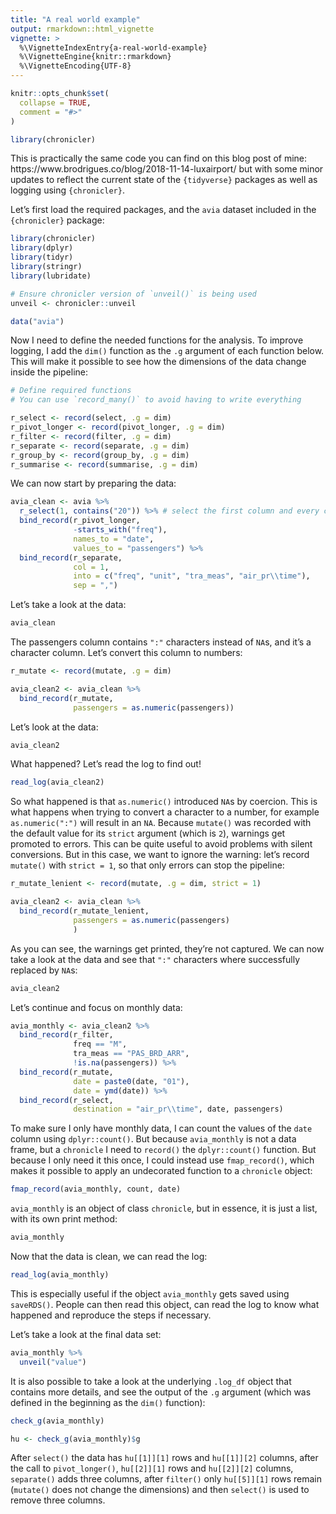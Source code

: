 ```yaml
---
title: "A real world example"
output: rmarkdown::html_vignette
vignette: >
  %\VignetteIndexEntry{a-real-world-example}
  %\VignetteEngine{knitr::rmarkdown}
  %\VignetteEncoding{UTF-8}
---
```


```r
knitr::opts_chunk$set(
  collapse = TRUE,
  comment = "#>"
)
```

```r
library(chronicler)
```

<!-- WARNING - This vignette is generated by {fusen} from dev/real-world-example.Rmd: do not edit by hand -->

This is practically the same code you can find on this blog post of mine:
https://www.brodrigues.co/blog/2018-11-14-luxairport/ but with some minor
updates to reflect the current state of the `{tidyverse}` packages as well as
logging using `{chronicler}`.

Let's first load the required packages, and the `avia` dataset included in the
`{chronicler}` package:


```r
library(chronicler)
library(dplyr)
library(tidyr)
library(stringr)
library(lubridate)

# Ensure chronicler version of `unveil()` is being used
unveil <- chronicler::unveil

data("avia")
```

Now I need to define the needed functions for the analysis. To improve logging,
I add the `dim()` function as the `.g` argument of each function below. This
will make it possible to see how the dimensions of the data change inside the
pipeline:


```r
# Define required functions
# You can use `record_many()` to avoid having to write everything

r_select <- record(select, .g = dim)
r_pivot_longer <- record(pivot_longer, .g = dim)
r_filter <- record(filter, .g = dim)
r_separate <- record(separate, .g = dim)
r_group_by <- record(group_by, .g = dim)
r_summarise <- record(summarise, .g = dim)

```

We can now start by preparing the data:


```r
avia_clean <- avia %>%
  r_select(1, contains("20")) %>% # select the first column and every column starting with 20
  bind_record(r_pivot_longer,
              -starts_with("freq"),
              names_to = "date",
              values_to = "passengers") %>%
  bind_record(r_separate,
              col = 1,
              into = c("freq", "unit", "tra_meas", "air_pr\\time"),
              sep = ",")
```

Let's take a look at the data:


```r
avia_clean
```

The passengers column contains `":"` characters instead of `NA`s, and it's a
character column. Let's convert this column to numbers:


```r
r_mutate <- record(mutate, .g = dim)

avia_clean2 <- avia_clean %>%
  bind_record(r_mutate,
              passengers = as.numeric(passengers))
```

Let's look at the data:



```r
avia_clean2
```

What happened? Let's read the log to find out!


```r
read_log(avia_clean2)
```

So what happened is that `as.numeric()` introduced `NA`s by coercion. This is 
what happens when trying to convert a character to a number, for example
`as.numeric(":")` will result in an `NA`. Because `mutate()` was recorded with
the default value for its `strict` argument (which is `2`), warnings get promoted
to errors. This can be quite useful to avoid problems with silent conversions.
But in this case, we want to ignore the warning: let's record `mutate()` with
`strict = 1`, so that only errors can stop the pipeline:


```r
r_mutate_lenient <- record(mutate, .g = dim, strict = 1)

avia_clean2 <- avia_clean %>%
  bind_record(r_mutate_lenient,
              passengers = as.numeric(passengers)
              )

```

As you can see, the warnings get printed, they're not captured. We can now
take a look at the data and see that `":"` characters where successfully replaced
by `NA`s:


```r
avia_clean2
```

Let’s continue and focus on monthly data:


```r
avia_monthly <- avia_clean2 %>%
  bind_record(r_filter,
              freq == "M",
              tra_meas == "PAS_BRD_ARR",
              !is.na(passengers)) %>%
  bind_record(r_mutate,
              date = paste0(date, "01"),
              date = ymd(date)) %>%
  bind_record(r_select,
              destination = "air_pr\\time", date, passengers)

```

To make sure I only have monthly data, I can count the values of the `date`
column using `dplyr::count()`. But because `avia_monthly` is not a data frame,
but a `chronicle` I need to `record()` the `dplyr::count()` function. But
because I only need it this once, I could instead use `fmap_record()`, which
makes it possible to apply an undecorated function to a `chronicle` object:


```r
fmap_record(avia_monthly, count, date)
```

`avia_monthly` is an object of class `chronicle`, but in essence, it is just a
list, with its own print method:


```r
avia_monthly
```

Now that the data is clean, we can read the log:


```r
read_log(avia_monthly)
```

This is especially useful if the object `avia_monthly` gets saved using
`saveRDS()`. People can then read this object, can read the log to know what
happened and reproduce the steps if necessary.

Let's take a look at the final data set:


```r
avia_monthly %>%
  unveil("value")
```

It is also possible to take a look at the underlying `.log_df` object that
contains more details, and see the output of the `.g` argument (which was
defined in the beginning as the `dim()` function):


```r
check_g(avia_monthly)
```

```r
hu <- check_g(avia_monthly)$g
```

After `select()` the data has `hu[[1]][1]` rows and `hu[[1]][2]` columns, after
the call to `pivot_longer()`, `hu[[2]][1]` rows and `hu[[2]][2]` columns,
`separate()` adds three columns, after `filter()` only `hu[[5]][1]` rows remain
(`mutate()` does not change the dimensions) and then `select()` is used to
remove three columns.

